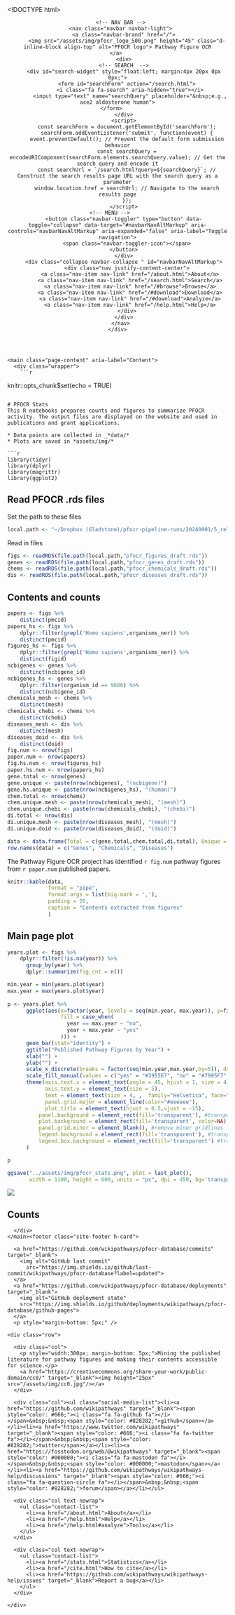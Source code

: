 <!DOCTYPE html>
<html lang="en"><head>
    <meta charset="utf-8">
    <meta http-equiv="X-UA-Compatible" content="IE=edge">
    <meta name="viewport" content="width=device-width, initial-scale=1">
    <link rel="apple-touch-icon" sizes="180x180" href="/assets/img/apple-touch-icon.png">
    <link rel="android-chrome" sizes="192x192" href="/assets/img/android-chrome-192x192.png">
    <link rel="android-chrome" sizes="512x512" href="/assets/img/android-chrome-512x512.png">
    <link rel="icon" type="image/png" sizes="32x32" href="/assets/img/favicon-32x32.png">
    <link rel="icon" type="image/png" sizes="16x16" href="/assets/img/favicon-16x16.png">
    <link rel="manifest" href="/assets/img/site.webmanifest">
    <link rel="shortcut icon" href="/assets/img/favicon.ico">
    <link href="/assets/fontawesome.all.min.css" rel="stylesheet">
    <!-- Bootstrap -->
      <script src="https://code.jquery.com/jquery-3.5.1.js" type="text/javascript"></script>
      <script src="https://cdnjs.cloudflare.com/ajax/libs/popper.js/1.12.9/umd/popper.min.js" integrity="sha384-ApNbgh9B+Y1QKtv3Rn7W3mgPxhU9K/ScQsAP7hUibX39j7fakFPskvXusvfa0b4Q" crossorigin="anonymous"></script>
    <link rel="stylesheet" href="https://maxcdn.bootstrapcdn.com/bootstrap/4.0.0/css/bootstrap.min.css" integrity="sha384-Gn5384xqQ1aoWXA+058RXPxPg6fy4IWvTNh0E263XmFcJlSAwiGgFAW/dAiS6JXm" crossorigin="anonymous">
    <script src="https://maxcdn.bootstrapcdn.com/bootstrap/4.0.0/js/bootstrap.min.js" integrity="sha384-JZR6Spejh4U02d8jOt6vLEHfe/JQGiRRSQQxSfFWpi1MquVdAyjUar5+76PVCmYl" crossorigin="anonymous"></script>
    <link rel="stylesheet" href="https://maxcdn.bootstrapcdn.com/font-awesome/4.5.0/css/font-awesome.min.css">
    <!-- Custom style overrides-->
    <link rel="stylesheet" href="/assets/main.css">
    <!-- Global site tag (gtag.js) - Google Analytics -->
    <script async src="https://www.googletagmanager.com/gtag/js?id=G-KGQFS041KG"></script>
    <script>
      window.dataLayer = window.dataLayer || [];
      function gtag(){dataLayer.push(arguments);}
      gtag('js', new Date());

      gtag('config', 'G-KGQFS041KG');
    </script> 
    <!-- Hotjar Tracking Code for Pathway Figure OCR -->
    <script>
    (function(h,o,t,j,a,r){
      h.hj=h.hj||function(){(h.hj.q=h.hj.q||[]).push(arguments)};
      h._hjSettings={hjid:3415747,hjsv:6};
      a=o.getElementsByTagName('head')[0];
      r=o.createElement('script');r.async=1;
      r.src=t+h._hjSettings.hjid+j+h._hjSettings.hjsv;
      a.appendChild(r);
    })(window,document,'https://static.hotjar.com/c/hotjar-','.js?sv=');
    </script>
    
    <title>
      
        stats | Pathway Figure OCR
      
    </title>
  </head> 

  <body><header class="site-header" role="banner">
    <div class="wrapper">
      <!-- NAV BAR -->
      <nav class="navbar navbar-light">
        <a class="navbar-brand" href="/">
          <img src="/assets/img/pfocr_logo_500.png" height="45" class="d-inline-block align-top" alt="PFOCR logo"> Pathway Figure OCR
        </a>     
        <div>
        <!-- SEARCH  -->
        <div id="search-widget" style="float:left; margin:4px 20px 0px 0px;">
          <form id="searchForm" action="/search.html">
            <i class="fa fa-search" aria-hidden="true"></i>
            <input type="text" name="searchQuery" placeholder="&nbsp;e.g., ace2 aldosterone human">
          </form>          
        </div>
        <script>
          const searchForm = document.getElementById('searchForm');
          searchForm.addEventListener('submit', function(event) {
          event.preventDefault(); // Prevent the default form submission behavior
          const searchQuery = encodeURIComponent(searchForm.elements.searchQuery.value); // Get the search query and encode it
          const searchUrl = `/search.html?query=${searchQuery}`; // Construct the search results page URL with the search query as a parameter
          window.location.href = searchUrl; // Navigate to the search results page
          });
        </script>
        <!-- MENU -->         
        <button class="navbar-toggler" type="button" data-toggle="collapse" data-target="#navbarNavAltMarkup" aria-controls="navbarNavAltMarkup" aria-expanded="false" aria-label="Toggle navigation">
          <span class="navbar-toggler-icon"></span>
        </button>
        </div>
        <div class="collapse navbar-collapse " id="navbarNavAltMarkup">
          <div class="nav justify-content-center">
            <a class="nav-item nav-link" href="/about.html">About</a>
            <a class="nav-item nav-link" href="/search.html">Search</a>
            <a class="nav-item nav-link" href="/#browse">Browse</a>
            <a class="nav-item nav-link" href="/#download">Download</a>
            <a class="nav-item nav-link" href="/#download">Analyze</a>
            <a class="nav-item nav-link" href="/help.html">Help</a>
          </div>
        </div>
      </nav>
    </div>
  </header>    
  
    <main class="page-content" aria-label="Content">
      <div class="wrapper">
        ```r
knitr::opts_chunk$set(echo = TRUE)
```

# PFOCR Stats
This R notebooks prepares counts and figures to summarize PFOCR activity. The output files are displayed on the website and used in publications and grant applications.

* Data points are collected in _*data/*
* Plots are saved in *assets/img/*
 
```r
library(tidyr)
library(dplyr)
library(magrittr)
library(ggplot2)
```

## Read PFOCR .rds files
Set the path to these files
```r
local.path <- "~/Dropbox (Gladstone)/pfocr-pipeline-runs/20240901/5_release"
```

Read in files
```r
figs <- readRDS(file.path(local.path,"pfocr_figures_draft.rds"))
genes <- readRDS(file.path(local.path,"pfocr_genes_draft.rds"))
chems <- readRDS(file.path(local.path,"pfocr_chemicals_draft.rds"))
dis <- readRDS(file.path(local.path,"pfocr_diseases_draft.rds"))
```

## Contents and counts
```r
papers <- figs %>%
    distinct(pmcid)
papers_hs <- figs %>%
    dplyr::filter(grepl('Homo sapiens',organisms_ner)) %>%
    distinct(pmcid)
figures_hs <- figs %>%
    dplyr::filter(grepl('Homo sapiens',organisms_ner)) %>%
    distinct(figid)
ncbigenes <- genes %>%
    distinct(ncbigene_id)
ncbigenes_hs <- genes %>%
    dplyr::filter(organism_id == 9606) %>%
    distinct(ncbigene_id)
chemicals_mesh <- chems %>%
    distinct(mesh)
chemicals_chebi <- chems %>%
    distinct(chebi)
diseases_mesh <- dis %>%
    distinct(mesh)
diseases_doid <- dis %>%
    distinct(doid)
fig.num <- nrow(figs)
paper.num <- nrow(papers)
fig.hs.num <- nrow(figures_hs)
paper.hs.num <- nrow(papers_hs)
gene.total <- nrow(genes)
gene.unique <- paste(nrow(ncbigenes), "(ncbigene)")
gene.hs.unique <- paste(nrow(ncbigenes_hs), "(human)")
chem.total <- nrow(chems)
chem.unique.mesh <- paste(nrow(chemicals_mesh), "(mesh)")
chem.unique.chebi <- paste(nrow(chemicals_chebi), "(chebi)")
di.total <- nrow(dis)
di.unique.mesh <- paste(nrow(diseases_mesh), "(mesh)")
di.unique.doid <- paste(nrow(diseases_doid), "(doid)")

data <- data.frame(Total = c(gene.total,chem.total,di.total), Unique = c(gene.unique, chem.unique.mesh, di.unique.mesh), Specific = c(gene.hs.unique, chem.unique.chebi, di.unique.doid))
row.names(data) = c("Genes", "Chemicals", "Diseases")
```
The Pathway Figure OCR project has identified `r fig.num` pathway figures from `r paper.num` published papers.

```r
knitr::kable(data, 
             format = "pipe",
             format.args = list(big.mark = ','),
             padding = 20,
             caption = "Contents extracted from figures"
             )
```

## Main page plot
```r
years.plot <- figs %>%
    dplyr::filter(!is.na(year)) %>%
      group_by(year) %>%
      dplyr::summarize(fig_cnt = n())

min.year = min(years.plot$year)
max.year = max(years.plot$year)
    
p <- years.plot %>%
      ggplot(aes(x=factor(year, levels = seq(min.year, max.year)), y=fig_cnt, 
                 fill = case_when(
                   year == max.year ~ "no",
                   year < max.year ~ "yes"
                 ))) +
      geom_bar(stat="identity") +
      ggtitle("Published Pathway Figures by Year") +
      xlab("") + 
      ylab("") +
      scale_x_discrete(breaks = factor(seq(min.year,max.year,by=5)), drop=FALSE)  +
      scale_fill_manual(values = c("yes" = "#3955E7", "no" = "#7995F7" ), guide = "none" ) + 
      theme(axis.text.x = element_text(angle = 45, hjust = 1, size = 4),
            axis.text.y = element_text(size = 5),
            text = element_text(size = 4, ,  family="Helvetica", face="plain"),
            panel.grid.major = element_line(color="#eeeeee"), 
            plot.title = element_text(hjust = 0.5,vjust = -15),
          panel.background = element_rect(fill='transparent'), #transparent panel bg
          plot.background = element_rect(fill='transparent', color=NA), #transparent plot bg
          panel.grid.minor = element_blank(), #remove minor gridlines
          legend.background = element_rect(fill='transparent'), #transparent legend bg
          legend.box.background = element_rect(fill='transparent') #transparent legend panel
      ) 

p
```
```r

ggsave("../assets/img/pfocr_stats.png", plot = last_plot(), 
       width = 1100, height = 600, units = "px", dpi = 450, bg='transparent')
```

![](assets/img/pfocr_stats.png)

## Counts


      </div>
    </main><footer class="site-footer h-card"> 
  <data class="u-url" href="/"></data>

  <div class="wrapper">
      <a href="https://github.com/wikipathways/pfocr-database/commits" target="_blank">
        <img alt="GitHub last commit"
          src="https://img.shields.io/github/last-commit/wikipathways/pfocr-database?label=updated">
      </a>
      <a href="https://github.com/wikipathways/pfocr-database/deployments" target="_blank">
        <img alt="GitHub deployment state" 
        src="https://img.shields.io/github/deployments/wikipathways/pfocr-database/github-pages">
      </a>
      <p style="margin-bottom: 5px;" />

    <div class="row"> 

      <div class="col">
        <p style="width:300px; margin-bottom: 5px;">Mining the published literature for pathway figures and making their contents accessible for science.</p> 
        <a href="https://creativecommons.org/share-your-work/public-domain/cc0/" target="_blank"><img height="25px" src="/assets/img/cc0.jpg"/></a>
      </div>
 
      <div class="col"><ul class="social-media-list"><li><a href="https://github.com/wikipathways" target="_blank"><span style="color: #666;"><i class="fa fa-github fa"></i></span>&nbsp;&nbsp;<span style="color: #828282;">github</span></a></li><li><a href="https://www.twitter.com/wikipathways" target="_blank"><span style="color: #666;"><i class="fa fa-twitter fa"></i></span>&nbsp;&nbsp;<span style="color: #828282;">twitter</span></a></li><li><a href="https://fosstodon.org/web/@wikipathways" target="_blank"><span style="color: #000000;"><i class="fa fa-mastodon fa"></i></span>&nbsp;&nbsp;<span style="color: #000000;">mastodon</span></a></li><li><a href="https://github.com/wikipathways/wikipathways-help/discussions" target="_blank"><span style="color: #666;"><i class="fa fa-question-circle fa"></i></span>&nbsp;&nbsp;<span style="color: #828282;">forum</span></a></li></ul>
</div>
  
      <div class="col text-nowrap">
        <ul class="contact-list">
          <li><a href="/about.html">About</a></li>
          <li><a href="/help.html">Help</a></li>
          <li><a href="/help.html#analyze">Tools</a></li>
        </ul>
      </div>

      <div class="col text-nowrap">
        <ul class="contact-list">
          <li><a href="/stats.html">Statistics</a></li>
          <li><a href="/cite.html">How to cite</a></li>
          <li><a href="https://github.com/wikipathways/wikipathways-help/issues" target="_blank">Report a bug</a></li>
        </ul>
      </div>

    </div>
  </div>
</footer></body>
</html>
